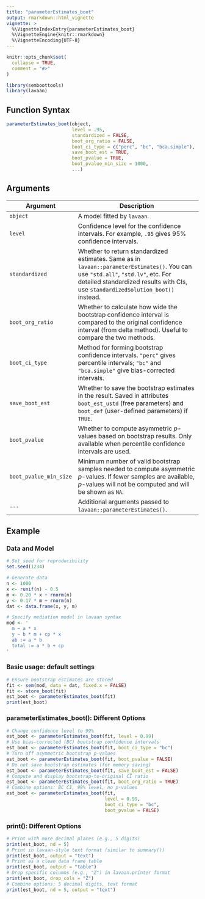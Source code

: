 ```yaml
---
title: "parameterEstimates_boot"
output: rmarkdown::html_vignette
vignette: >
  %\VignetteIndexEntry{parameterEstimates_boot}
  %\VignetteEngine{knitr::rmarkdown}
  %\VignetteEncoding{UTF-8}
---
```


```r
knitr::opts_chunk$set(
  collapse = TRUE,
  comment = "#>"
)
```

```r
library(semboottools)
library(lavaan)
```

## Function Syntax

```r
parameterEstimates_boot(object,
                        level = .95,
                        standardized = FALSE,
                        boot_org_ratio = FALSE,
                        boot_ci_type = c("perc", "bc", "bca.simple"),
                        save_boot_est = TRUE,
                        boot_pvalue = TRUE,
                        boot_pvalue_min_size = 1000,
                        ...)
```


## Arguments

| Argument               | Description                                                                                                                                                                                                |
|-----------------------|------------------------------------------------------------------------------------------------------------------------------------------------------------------------------------------------------------|
| `object`               | A model fitted by `lavaan`.                                                                                                                                                                                 |
| `level`                | Confidence level for the confidence intervals. For example, `.95` gives 95% confidence intervals.                                                                                                          |
| `standardized`         | Whether to return standardized estimates. Same as in `lavaan::parameterEstimates()`. You can use `"std.all"`, `"std.lv"`, etc. For detailed standardized results with CIs, use `standardizedSolution_boot()` instead. |
| `boot_org_ratio`       | Whether to calculate how wide the bootstrap confidence interval is compared to the original confidence interval (from delta method). Useful to compare the two methods.                                     |
| `boot_ci_type`         | Method for forming bootstrap confidence intervals. `"perc"` gives percentile intervals; `"bc"` and `"bca.simple"` give bias-corrected intervals.                                                            |
| `save_boot_est`        | Whether to save the bootstrap estimates in the result. Saved in attributes `boot_est_ustd` (free parameters) and `boot_def` (user-defined parameters) if `TRUE`.                                            |
| `boot_pvalue`          | Whether to compute asymmetric *p*-values based on bootstrap results. Only available when percentile confidence intervals are used.                                                                          |
| `boot_pvalue_min_size` | Minimum number of valid bootstrap samples needed to compute asymmetric *p*-values. If fewer samples are available, *p*-values will not be computed and will be shown as `NA`.                                |
| `...`                  | Additional arguments passed to `lavaan::parameterEstimates()`.                                                                                                                                             |

## Example

### Data and Model

```r
# Set seed for reproducibility
set.seed(1234)

# Generate data
n <- 1000
x <- runif(n) - 0.5
m <- 0.20 * x + rnorm(n)
y <- 0.17 * m + rnorm(n)
dat <- data.frame(x, y, m)

# Specify mediation model in lavaan syntax
mod <- '
  m ~ a * x
  y ~ b * m + cp * x
  ab := a * b
  total := a * b + cp
'
```

### Basic usage: default settings
```r
# Ensure bootstrap estimates are stored
fit <- sem(mod, data = dat, fixed.x = FALSE)
fit <- store_boot(fit) 
est_boot <- parameterEstimates_boot(fit)
print(est_boot)
```

### parameterEstimates_boot(): Different Options

```r

# Change confidence level to 99%
est_boot <- parameterEstimates_boot(fit, level = 0.99)
# Use bias-corrected (BC) bootstrap confidence intervals
est_boot <- parameterEstimates_boot(fit, boot_ci_type = "bc")
# Turn off asymmetric bootstrap p-values
est_boot <- parameterEstimates_boot(fit, boot_pvalue = FALSE)
# Do not save bootstrap estimates (for memory saving)
est_boot <- parameterEstimates_boot(fit, save_boot_est = FALSE)
# Compute and display bootstrap-to-original CI ratio
est_boot <- parameterEstimates_boot(fit, boot_org_ratio = TRUE)
# Combine options: BC CI, 99% level, no p-values
est_boot <- parameterEstimates_boot(fit,
                                    level = 0.99,
                                    boot_ci_type = "bc",
                                    boot_pvalue = FALSE)
```

### print(): Different Options

```r
# Print with more decimal places (e.g., 5 digits)
print(est_boot, nd = 5)
# Print in lavaan-style text format (similar to summary())
print(est_boot, output = "text")
# Print as a clean data frame table
print(est_boot, output = "table")
# Drop specific columns (e.g., "Z") in lavaan.printer format
print(est_boot, drop_cols = "Z")
# Combine options: 5 decimal digits, text format
print(est_boot, nd = 5, output = "text")
```

